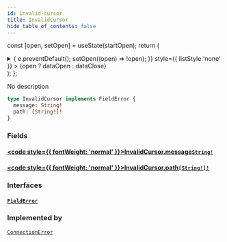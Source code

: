 ```yaml
---
id: invalid-cursor
title: InvalidCursor
hide_table_of_contents: false
---
```






const [open, setOpen] = useState(startOpen);
return (
<details {...(open ? { open: true } : {})} className="details" style={{ border:'none', boxShadow:'none', background:'var(--ifm-background-color)' }}>
<summary
onClick={(e) => {
e.preventDefault();
setOpen((open) => !open);
}}
style={{ listStyle:'none' }} >
{open ? dataOpen : dataClose}
</summary>
{open && children}
</details>
);
};

No description

```graphql
type InvalidCursor implements FieldError {
  message: String!
  path: [String!]!
}
```

### Fields

#### [<code style={{ fontWeight: 'normal' }}>InvalidCursor.<b>message</b></code>](#)<Bullet />[`String!`](../../../docs/schema/scalars/string) <Badge class="secondary" text="non-null"/> <Badge class="secondary" text="scalar"/>

>

#### [<code style={{ fontWeight: 'normal' }}>InvalidCursor.<b>path</b></code>](#)<Bullet />[`[String!]!`](../../../docs/schema/scalars/string) <Badge class="secondary" text="non-null"/> <Badge class="secondary" text="scalar"/>

>

### Interfaces

#### [`FieldError`](../../../docs/schema/interfaces/field-error) <Badge class="secondary" text="interface"/>

>

### Implemented by

[`ConnectionError`](../../../docs/schema/unions/connection-error) <Badge class="secondary" text="union"/>
